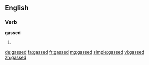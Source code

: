 ==English==

===Verb===
'''gassed'''

# {{past of|gas}}

[[de:gassed]]
[[fa:gassed]]
[[fr:gassed]]
[[mg:gassed]]
[[simple:gassed]]
[[vi:gassed]]
[[zh:gassed]]